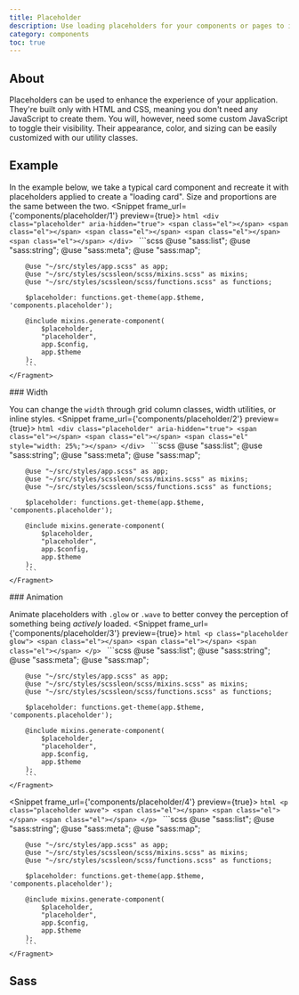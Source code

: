 ```yaml
---
title: Placeholder
description: Use loading placeholders for your components or pages to indicate something may still be loading.
category: components
toc: true
---
```


## About

Placeholders can be used to enhance the experience of your application. They're built only with HTML and CSS, meaning you don't need any JavaScript to create them. You will, however, need some custom JavaScript to toggle their visibility. Their appearance, color, and sizing can be easily customized with our utility classes.

## Example

In the example below, we take a typical card component and recreate it with placeholders applied to create a "loading card". Size and proportions are the same between the two.
<Snippet frame_url={'components/placeholder/1'} preview={true}>
    <Fragment slot="html">
        ```html
        <div class="placeholder" aria-hidden="true">
            <span class="el"></span>
            <span class="el"></span>
            <span class="el"></span>
            <span class="el"></span>
            <span class="el"></span>
        </div>
        ```
    </Fragment>
    <Fragment slot="scss">
        ```scss
        @use "sass:list";
        @use "sass:string";
        @use "sass:meta";
        @use "sass:map";

        @use "~/src/styles/app.scss" as app;
        @use "~/src/styles/scssleon/scss/mixins.scss" as mixins;
        @use "~/src/styles/scssleon/scss/functions.scss" as functions;

        $placeholder: functions.get-theme(app.$theme, 'components.placeholder');

        @include mixins.generate-component(
            $placeholder,
            "placeholder",
            app.$config,
            app.$theme
        );
        ```
    </Fragment>
</Snippet>
### Width

You can change the `width` through grid column classes, width utilities, or inline styles.
<Snippet frame_url={'components/placeholder/2'} preview={true}>
    <Fragment slot="html">
        ```html
        <div class="placeholder" aria-hidden="true">
            <span class="el"></span>
            <span class="el"></span>
            <span class="el" style="width: 25%;"></span>
        </div>
        ```
    </Fragment>
    <Fragment slot="scss">
        ```scss
        @use "sass:list";
        @use "sass:string";
        @use "sass:meta";
        @use "sass:map";

        @use "~/src/styles/app.scss" as app;
        @use "~/src/styles/scssleon/scss/mixins.scss" as mixins;
        @use "~/src/styles/scssleon/scss/functions.scss" as functions;

        $placeholder: functions.get-theme(app.$theme, 'components.placeholder');

        @include mixins.generate-component(
            $placeholder,
            "placeholder",
            app.$config,
            app.$theme
        );
        ```
    </Fragment>
</Snippet>
### Animation

Animate placeholders with `.glow` or `.wave` to better convey the perception of something being _actively_ loaded.
<Snippet frame_url={'components/placeholder/3'} preview={true}>
    <Fragment slot="html">
        ```html
        <p class="placeholder glow">
            <span class="el"></span>
            <span class="el"></span>
            <span class="el"></span>
        </p>
        ```
    </Fragment>
    <Fragment slot="scss">
        ```scss
        @use "sass:list";
        @use "sass:string";
        @use "sass:meta";
        @use "sass:map";

        @use "~/src/styles/app.scss" as app;
        @use "~/src/styles/scssleon/scss/mixins.scss" as mixins;
        @use "~/src/styles/scssleon/scss/functions.scss" as functions;

        $placeholder: functions.get-theme(app.$theme, 'components.placeholder');

        @include mixins.generate-component(
            $placeholder,
            "placeholder",
            app.$config,
            app.$theme
        );
        ```
    </Fragment>
</Snippet>

<Snippet frame_url={'components/placeholder/4'} preview={true}>
    <Fragment slot="html">
        ```html
        <p class="placeholder wave">
            <span class="el"></span>
            <span class="el"></span>
            <span class="el"></span>
        </p>
        ```
    </Fragment>
    <Fragment slot="scss">
        ```scss
        @use "sass:list";
        @use "sass:string";
        @use "sass:meta";
        @use "sass:map";

        @use "~/src/styles/app.scss" as app;
        @use "~/src/styles/scssleon/scss/mixins.scss" as mixins;
        @use "~/src/styles/scssleon/scss/functions.scss" as functions;

        $placeholder: functions.get-theme(app.$theme, 'components.placeholder');

        @include mixins.generate-component(
            $placeholder,
            "placeholder",
            app.$config,
            app.$theme
        );
        ```
    </Fragment>
</Snippet>

## Sass
